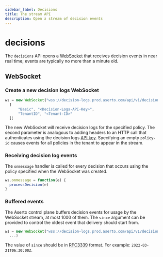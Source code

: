 ```yaml
---
sidebar_label: Decisions
title: The stream API
description: Open a stream of decision events
---
```


# decisions

The `decisions` API opens a [WebSocket](https://developer.mozilla.org/en-US/docs/Web/API/WebSocket) that receives
decision events in near real time; events are typically no more than a minute old. 

## WebSocket

### Create a new decision logs WebSocket
```javascript
ws = new WebSocket("wss://decision-logs.prod.aserto.com/api/v1/decision_logs/decisions/policy/<policy-id>",
  [
      "Basic", "<Decision-Logs-API-Key>",
      "TenantID", "<Tenant-ID>"
  ])
```

The new WebSocket will receive decision logs for the specified policy. The second parameter is analogous to 
adding headers to an HTTP call that authenticates using the decision logs
[API key](../../aserto-console/decision-logs#decision-logs-api-key).
Specifying an empty `policy-id` causes events for all policies in the tenant to appear in the stream.

### Receiving decision log events

The `onmessage` handler is called for every decision that occurs using the policy specified when the WebSocket was created.
```javascript
ws.onmessage = function(e) {
  processDecision(e)
}   
```

### Buffered events

The Aserto control plane buffers decision events for usage by the WebSocket stream, at most 1000 of them. The `since` 
argument can be provided to control the oldest event that delivery should start from.

```javascript
ws = new WebSocket("wss://decision-logs.prod.aserto.com/api/v1/decision_logs/decisions/policy/<policy-id>?since=<start date-time>",
  ...)
```

The value of `since` should be in [RFC3339](https://datatracker.ietf.org/doc/html/rfc3339) format. For example: 
`2022-03-21T06:30:00Z`.
